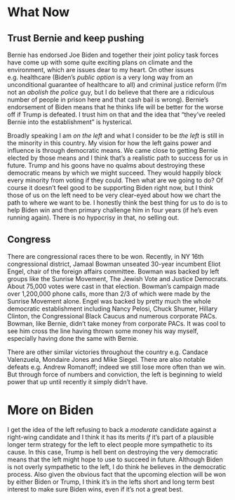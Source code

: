 # What Now

## Trust Bernie and keep pushing

Bernie has endorsed Joe Biden and together their joint policy task forces have come up with some quite exciting plans on climate and the environment, which are issues dear to my heart. On other issues e.g. healthcare (Biden's _public option_ is a very long way from an unconditional guarantee of healthcare to all) and criminal justice reform (I'm not an _abolish the police_ guy, but I do believe that there are a ridiculous number of people in prison here and that cash bail is wrong). Bernie's endorsement of Biden means that he thinks life will be better for the worse off if Trump is defeated. I trust him on that and the idea that "they've reeled Bernie into the establishment" is hysterical. 

Broadly speaking I am _on the left_ and what I consider to be _the left_ is still in the minority in this country. My vision for how the left gains power and influence is through democratic means. We came close to getting Bernie elected by those means and I think that's a realistic path to success for us in future. Trump and his goons have no qualms about destroying these democratic means by which we might succeed. They would happily block every minority from voting if they could. Then what are we going to do? Of course it doesn't feel good to be supporting Biden right now, but I think those of us on the left need to be very clear-eyed about how we chart the path to where we want to be. I honestly think the best thing for us to do is to help Biden win and then primary challenge him in four years (if he's even running again). There is no hypocrisy in that, no selling out. 


## Congress

There are congressional races there to be won. Recently, in NY 16th congressional district, Jamaal Bowman unseated 30-year incumbent Eliot Engel, chair of the foreign affairs committee. Bowman was backed by left groups like the Sunrise Movement, The Jewish Vote and Justice Democrats. About 75,000 votes were cast in that election. Bowman's campaign made over 1,200,000 phone calls, more than 2/3 of which were made by the Sunrise Movement alone. Engel was backed by pretty much the whole democratic establishment including Nancy Pelosi, Chuck Shumer, Hillary Clinton, the Congressional Black Caucus and numerous corporate PACs. Bowman, like Bernie, didn't take money from corporate PACs. It was cool to see him cross the line having thrown some money his way myself, especially having done the same with Bernie. 

There are other similar victories throughout the country e.g. Candace Valenzuela, Mondaire Jones and Mike Siegel. There are also notable defeats e.g. Andrew Romanoff; indeed we still lose more often than we win. But through force of numbers and conviction, the left is beginning to wield power that up until recently it simply didn't have.


# More on Biden

I get the idea of the left refusing to back a _moderate_ candidate against a right-wing candidate and I think it has its merits _if_ it's part of a plausible longer term strategy for the left to elect people more sympathetic to its cause. In this case, Trump is hell bent on destroying the very democratic means that the left might hope to use to succeed in future. Although Biden is not overly sympathetic to the left, I do think he believes in the democratic process. Also given the obvious fact that the upcoming election will be won by either Biden or Trump, I think it's in the lefts short and long term best interest to make sure Biden wins, even if it's not a great best.
